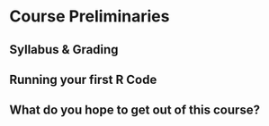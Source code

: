 # Course Preliminaries {#prelim}

## Syllabus \& Grading


## Running your first R Code


## What do you hope to get out of this course?